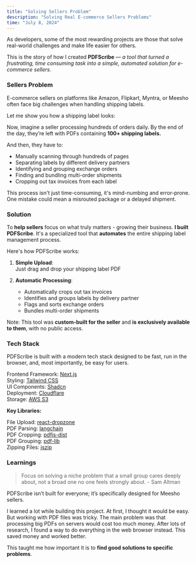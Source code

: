 ```yaml
---
title: "Solving Sellers Problem"
description: "Solving Real E-commerce Sellers Problems"
time: "July 8, 2024"
---
```


As developers, some of the most rewarding projects are those that solve real-world challenges and make life easier for others.

This is the story of how I created **PDFScribe** — _a tool that turned a frustrating, time consuming task into a simple, automated solution for e-commerce sellers._

### Sellers Problem

E-commerce sellers on platforms like Amazon, Flipkart, Myntra, or Meesho often face big challenges when handling shipping labels.

Let me show you how a shipping label looks:

<ImageShell imageUrl="https://utfs.io/f/lWdjoQZNCrBm4ssTKwUkTsHeXv5oEkiGU0ZL3Y6tNVIOycrd" />

Now, imagine a seller processing hundreds of orders daily. By the end of the day, they’re left with PDFs containing **100+ shipping labels.**

And then, they have to:

- Manually scanning through hundreds of pages
- Separating labels by different delivery partners
- Identifying and grouping exchange orders
- Finding and bundling multi-order shipments
- Cropping out tax invoices from each label

This process isn't just time-consuming, it's mind-numbing and error-prone. One mistake could mean a misrouted package or a delayed shipment.

### Solution

To **help sellers** focus on what truly matters - growing their business. **I built PDFScribe**. It's a specialized tool that **automates** the entire shipping label management process.

Here's how PDFScribe works:

<VideoViewer videoSrc="https://utfs.io/f/lWdjoQZNCrBmO0OuJyi6mBlLRiJbIKYn381vPNVU4WFXh0Ex" />

1. **Simple Upload**: <br/>
   Just drag and drop your shipping label PDF

2. **Automatic Processing**:

   - Automatically crops out tax invoices
   - Identifies and groups labels by delivery partner
   - Flags and sorts exchange orders
   - Bundles multi-order shipments

Note: This tool was **custom-built for the seller** and **is exclusively available to them**, with no public access.

### Tech Stack

PDFScribe is built with a modern tech stack designed to be fast, run in the browser, and, most importantly, be easy for users.

Frontend Framework: [Next.js](https://nextjs.org)<br/>
Styling: [Tailwind CSS](https://tailwindcss.com)<br/>
UI Components: [Shadcn](https://ui.shadcn.com)<br/>
Deployment: [Cloudflare](https://cloudflare.com)<br/>
Storage: [AWS S3](https://aws.amazon.com/s3)<br/>

**Key Libraries:**

File Upload: [react-dropzone](https://www.npmjs.com/package/react-dropzone)<br/>
PDF Parsing: [langchain](https://www.npmjs.com/package/langchain)<br/>
PDF Cropping: [pdfjs-dist](https://www.npmjs.com/package/pdfjs-dist)<br/>
PDF Grouping: [pdf-lib](https://www.npmjs.com/package/pdf-lib)<br/>
Zipping Files: [jszip](https://www.npmjs.com/package/jszip)<br/>

### Learnings

> Focus on solving a niche problem that a small group cares deeply about, not a broad one no one feels strongly about. - Sam Altman

PDFScribe isn’t built for everyone; it’s specifically designed for Meesho sellers.

I learned a lot while building this project. At first, I thought it would be easy. But working with PDF files was tricky. The main problem was that processing big PDFs on servers would cost too much money. After lots of research, I found a way to do everything in the web browser instead. This saved money and worked better.

This taught me how important it is to **find good solutions to specific problems**.
